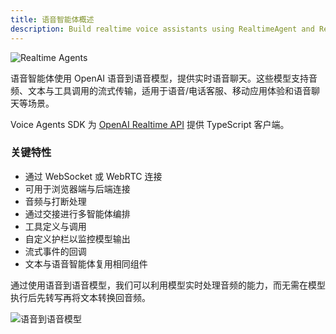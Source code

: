 ```yaml
---
title: 语音智能体概述
description: Build realtime voice assistants using RealtimeAgent and RealtimeSession
---
```



![Realtime Agents](https://cdn.openai.com/API/docs/images/diagram-speech-to-speech.png)

语音智能体使用 OpenAI 语音到语音模型，提供实时语音聊天。这些模型支持音频、文本与工具调用的流式传输，适用于语音/电话客服、移动应用体验和语音聊天等场景。

Voice Agents SDK 为 [OpenAI Realtime API](https://platform.openai.com/docs/guides/realtime) 提供 TypeScript 客户端。

<LinkCard
  title="快速开始"
  href="/openai-agents-js/zh/guides/voice-agents/quickstart"
  description="几分钟内构建您的第一个实时语音助手，使用 OpenAI Agents SDK。"
/>

### 关键特性

- 通过 WebSocket 或 WebRTC 连接
- 可用于浏览器端与后端连接
- 音频与打断处理
- 通过交接进行多智能体编排
- 工具定义与调用
- 自定义护栏以监控模型输出
- 流式事件的回调
- 文本与语音智能体复用相同组件

通过使用语音到语音模型，我们可以利用模型实时处理音频的能力，而无需在模型执行后先转写再将文本转换回音频。

![语音到语音模型](https://cdn.openai.com/API/docs/images/diagram-chained-agent.png)
